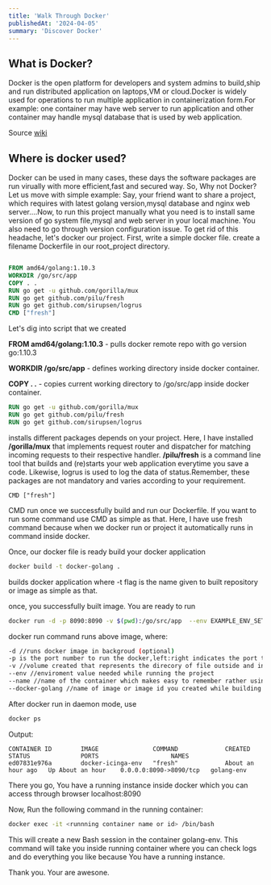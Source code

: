 ```yaml
---
title: 'Walk Through Docker'
publishedAt: '2024-04-05'
summary: 'Discover Docker'
---
```


## What is Docker?
Docker is the open platform for developers and system admins to build,ship and run distributed application on laptops,VM or cloud.Docker is widely used for operations to run multiple application in containerization form.For example: one container may have web server to run application and other container may handle mysql database that is used by web application. 

Source [wiki](https://en.wikipedia.org/wiki/Docker_(software))

## Where is docker used?

Docker can be used in many cases, these days the software packages are run virually with more efficient,fast and secured way. So, Why not Docker?
Let us move with simple example: Say, your friend want to share a project, which requires with latest golang version,mysql database and nginx web server....Now, to run this project manually what you need is to install same version of go system file,mysql and web server in your local machine. You also need to go through version configuration issue.
To get rid of this headache, let's docker our project.
First, write a simple docker file. create a filename Dockerfile in our root_project directory.

```Dockerfile

FROM amd64/golang:1.10.3
WORKDIR /go/src/app
COPY . .
RUN go get -u github.com/gorilla/mux
RUN go get github.com/pilu/fresh
RUN go get github.com/sirupsen/logrus 
CMD ["fresh"] 

```

Let's dig into script that we created


**FROM amd64/golang:1.10.3** - pulls docker remote repo with go version go:1.10.3

**WORKDIR /go/src/app** - defines working directory inside docker container.

**COPY . .** - copies current working directory to /go/src/app inside docker container.


```Dockerfile
RUN go get -u github.com/gorilla/mux
RUN go get github.com/pilu/fresh
RUN go get github.com/sirupsen/logrus
```
installs different packages depends on your project. Here, I have installed **/gorilla/mux** that implements request router and dispatcher for matching incoming requests to their respective handler. **/pilu/fresh** is a command line tool that builds and (re)starts your web application everytime you save a code. Likewise, logrus is used to log the data of status.Remember, these packages are not mandatory and varies according to your requirement.

```
CMD ["fresh"]

```

CMD run once we successfully build and run our Dockerfile. If you want to run some command use CMD as simple as that. Here, I have use fresh command because when we docker run or project it automatically runs in command inside docker.

Once, our docker file is ready build your docker application
```sh
docker build -t docker-golang .
```

builds docker application where -t flag is the name given to built repository or image as simple as that.

once, you successfully built image. You are ready to run

```sh
docker run -d -p 8090:8090 -v $(pwd):/go/src/app  --env EXAMPLE_ENV_SETUP=test_value_env --name golang-env docker-golang
```

docker run command runs above image, where:

```sh
-d //runs docker image in backgroud (optional)
-p is the port number to run the docker,left:right indicates the port to run outside and inside docker container.
-v //volume created that represents the direcory of file outside and inside docker repository
--env //enviroment value needed while running the project
--name //name of the container which makes easy to remember rather using container id 
--docker-golang //name of image or image id you created while building docker
```

After docker run in daemon mode, use

```sh
docker ps
```
Output:
```
CONTAINER ID        IMAGE               COMMAND             CREATED             STATUS              PORTS                    NAMES
ed07831e976a        docker-icinga-env   "fresh"             About an hour ago   Up About an hour    0.0.0.0:8090->8090/tcp   golang-env
```
There you go, You have a running instance inside docker which you can access through browser localhost:8090

Now, Run the following command in the running container:
```sh
docker exec -it <runnning container name or id> /bin/bash
```

This will create a new Bash session in the container golang-env. This command will take you inside running container where you can check logs and do everything you like because You have a running instance. 

Thank you. Your are awesone.